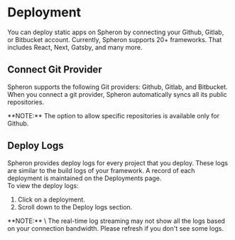 
# Deployment

You can deploy static apps on Spheron by connecting your Github, Gitlab, or Bitbucket account. Currently, Spheron supports 20+ frameworks. That includes React, Next, Gatsby, and many more.

## Connect Git Provider

Spheron supports the following Git providers: Github, Gitlab, and Bitbucket. When you connect a git provider, Spheron automatically syncs all its public repositories.

<Callout type="info">
  **NOTE:** The option to allow specific repositories is available only for
  Github.
</Callout>

## Deploy Logs

Spheron provides deploy logs for every project that you deploy. These logs are similar to the build logs of your framework. A record of each deployment is maintained on the Deployments page. \
To view the deploy logs:

1. Click on a deployment.
2. Scroll down to the Deploy logs section.

<Callout type="info">
  **NOTE:** \
  The real-time log streaming may not show all the logs based on your
  connection bandwidth. Please refresh if you don't see some logs.
</Callout>
